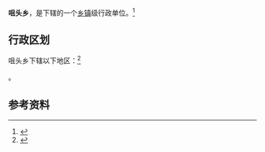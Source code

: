 {{中国乡级行政区|62/05/24/202/000}}

'''咀头乡'''，是{{PRC admin/fullname|62/05/24/202/000|3}}下辖的一个[[乡镇|乡镇]]级行政单位。<ref>{{PRC admin/ref sgc|{{PRC admin/parent|62/05/24/202/000}}}}</ref>

== 行政区划 ==

咀头乡下辖以下地区：<ref>{{PRC admin/ref sgc|62/05/24/202/000}}</ref>

{{PRC admin/children|62/05/24/202/000}}。

== 参考资料 ==

{{reflist}}

{{行政区划小作品}}
{{PRC admin/navcat|62/05/24/202/000}}